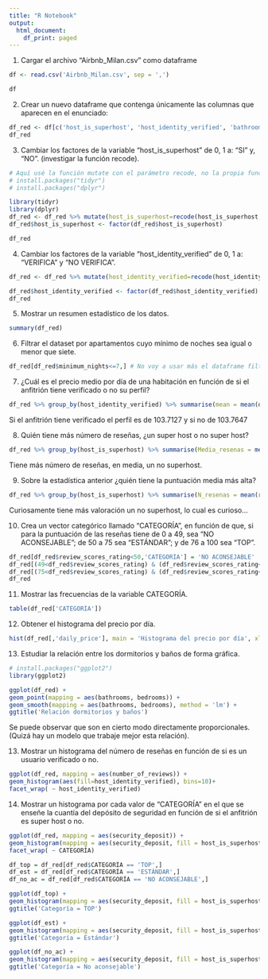 ```yaml
---
title: "R Notebook"
output:
  html_document:
    df_print: paged
---
```


1. Cargar el archivo “Airbnb_Milan.csv” como dataframe

```r
df <- read.csv('Airbnb_Milan.csv', sep = ',')

df
```

2. Crear un nuevo dataframe que contenga únicamente las columnas que aparecen en el enunciado:


```r
df_red <- df[c('host_is_superhost', 'host_identity_verified', 'bathrooms', 'bedrooms', 'daily_price', 'security_deposit', 'minimum_nights', 'number_of_reviews', 'review_scores_rating')]
df_red
```

3. Cambiar los factores de la variable “host_is_superhost” de 0, 1 a: “SI” y, “NO”. (investigar la función recode).

```r
# Aquí usé la función mutate con el parámetro recode, no la propia función recode, pero el resultado no debería variar...
# install.packages("tidyr")
# install.packages("dplyr")

library(tidyr)
library(dplyr)
df_red <- df_red %>% mutate(host_is_superhost=recode(host_is_superhost, '0'='SI', '1'='NO')) # Ojo, no tener instalado libreria Car
df_red$host_is_superhost <- factor(df_red$host_is_superhost)

df_red
```

4. Cambiar los factores de la variable “host_identity_verified” de 0, 1 a: “VERIFICA” y “NO VERIFICA”.

```r
df_red <- df_red %>% mutate(host_identity_verified=recode(host_identity_verified, '0'='VERIFICA', '1'='NO VERIFICA'))

df_red$host_identity_verified <- factor(df_red$host_identity_verified)
df_red
```

5. Mostrar un resumen estadístico de los datos.

```r
summary(df_red)
```

6. Filtrar el dataset por apartamentos cuyo mínimo de noches sea igual o menor que siete.

```r
df_red[df_red$minimum_nights<=7,] # No voy a usar más el dataframe filtrado para ejercicios próximos, usaré el sin filtrar
```

7. ¿Cuál es el precio medio por día de una habitación en función de si el anfitrión tiene verificado o no su perfil?

```r
df_red %>% group_by(host_identity_verified) %>% summarise(mean = mean(daily_price))
```

Si el anfitrión tiene verificado el perfil es de 103.7127 y si no de 103.7647 


8. Quién tiene más número de reseñas, ¿un super host o no super host?

```r
df_red %>% group_by(host_is_superhost) %>% summarise(Media_resenas = mean(number_of_reviews), N_resenas_tot = sum(number_of_reviews))
```

Tiene más número de reseñas, en media, un no superhost.

9. Sobre la estadística anterior ¿quién tiene la puntuación media más alta?

```r
df_red %>% group_by(host_is_superhost) %>% summarise(N_resenas = mean(review_scores_rating))
```

Curiosamente tiene más valoración un no superhost, lo cual es curioso...


10. Crea un vector categórico llamado “CATEGORÍA”, en función de que, si para la puntuación de las reseñas tiene de 0 a 49, sea “NO ACONSEJABLE”; de 50 a 75 sea “ESTÁNDAR”; y de 76 a 100 sea “TOP”.

```r
df_red[df_red$review_scores_rating<50,'CATEGORÍA'] = 'NO ACONSEJABLE'
df_red[(49<df_red$review_scores_rating) & (df_red$review_scores_rating<76),'CATEGORÍA'] = 'ESTÁNDAR'
df_red[(75<df_red$review_scores_rating) & (df_red$review_scores_rating<101),'CATEGORÍA'] = 'TOP'
df_red
```

11. Mostrar las frecuencias de la variable CATEGORÍA.

```r
table(df_red['CATEGORÍA'])
```

12. Obtener el histograma del precio por día.

```r
hist(df_red[,'daily_price'], main = 'Histograma del precio por día', xlab = 'Precio por día')
```

13. Estudiar la relación entre los dormitorios y baños de forma gráfica.



```r
# install.packages("ggplot2")
library(ggplot2)
```

```r
ggplot(df_red) +
geom_point(mapping = aes(bathrooms, bedrooms)) +
geom_smooth(mapping = aes(bathrooms, bedrooms), method = 'lm') +
ggtitle('Relación dormitorios y baños')

```


Se puede observar que son en cierto modo directamente proporcionales. (Quizá hay un modelo que trabaje mejor esta relación).


13. Mostrar un histograma del número de reseñas en función de si es un usuario verificado o no.


```r
ggplot(df_red, mapping = aes(number_of_reviews)) +
geom_histogram(aes(fill=host_identity_verified), bins=10)+
facet_wrap( ~ host_identity_verified)
```


14. Mostrar un histograma por cada valor de “CATEGORÍA” en el que se enseñe la cuantía del depósito de seguridad en función de si el anfitrión es super host o no.

```r
ggplot(df_red, mapping = aes(security_deposit)) +
geom_histogram(mapping = aes(security_deposit, fill = host_is_superhost), color = "black", position = 'dodge', bins=10)+
facet_wrap( ~ CATEGORÍA)
```


```r
df_top = df_red[df_red$CATEGORÍA == 'TOP',]
df_est = df_red[df_red$CATEGORÍA == 'ESTÁNDAR',]
df_no_ac = df_red[df_red$CATEGORÍA == 'NO ACONSEJABLE',]

```

```r
ggplot(df_top) +
geom_histogram(mapping = aes(security_deposit, fill = host_is_superhost), color = "red", position = 'dodge' ) +
ggtitle('Categoría = TOP')
```
```r
ggplot(df_est) +
geom_histogram(mapping = aes(security_deposit, fill = host_is_superhost), color = "red", position = 'dodge' ) +
ggtitle('Categoría = Estándar')
```

```r
ggplot(df_no_ac) +
geom_histogram(mapping = aes(security_deposit, fill = host_is_superhost), color = "red", position = 'dodge' ) +
ggtitle('Categoría = No aconsejable')
```

